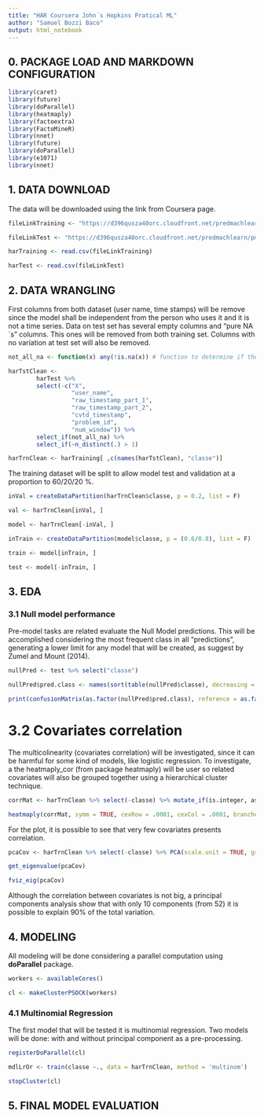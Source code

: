 ```yaml
---
title: "HAR Coursera John´s Hopkins Pratical ML"
author: "Samuel Bozzi Baco"
output: html_notebook
---
```

## 0. PACKAGE LOAD AND MARKDOWN CONFIGURATION

```r
library(caret)
library(future)
library(doParallel)
library(heatmaply)
library(factoextra)
library(FactoMineR)
library(nnet)
library(future)
library(doParallel)
library(e1071)
library(nnet)
```
## 1. DATA DOWNLOAD

The data will be downloaded using the link from Coursera page.
```r
fileLinkTraining <- "https://d396qusza40orc.cloudfront.net/predmachlearn/pml-training.csv" 

fileLinkTest <- "https://d396qusza40orc.cloudfront.net/predmachlearn/pml-testing.csv"

harTraining <- read.csv(fileLinkTraining)

harTest <- read.csv(fileLinkTest)
```
## 2. DATA WRANGLING

First columns from both dataset (user name, time stamps) will be remove since the model shall be independent from the person who uses it and it is not a time series. Data on test set has several empty columns and “pure NA´s” columns. This ones will be removed from both training set. Columns with no variation at test set will also be removed.

```r
not_all_na <- function(x) any(!is.na(x)) # function to determine if the column has all values like NA´s

harTstClean <-
        harTest %>%
        select(-c("X", 
                  "user_name", 
                  "raw_timestamp_part_1", 
                  "raw_timestamp_part_2", 
                  "cvtd_timestamp",
                  "problem_id",
                  "num_window")) %>%
        select_if(not_all_na) %>%
        select_if(~n_distinct(.) > 1)

harTrnClean <- harTraining[ ,c(names(harTstClean), "classe")]
```
The training dataset will be split to allow model test and validation at a proportion to 60/20/20 %. 
```r
inVal = createDataPartition(harTrnClean$classe, p = 0.2, list = F)

val <- harTrnClean[inVal, ]

model <- harTrnClean[-inVal, ]

inTrain <- createDataPartition(model$classe, p = (0.6/0.8), list = F)

train <- model[inTrain, ]

test <- model[-inTrain, ]
```
## 3. EDA

### 3.1 Null model performance

Pre-model tasks are related evaluate the Null Model predictions. This will be accomplished considering the most frequent class in all “predictions”, generating a lower limit for any model that will be created, as suggest by Zumel and Mount (2014). 
```r
nullPred <- test %>% select("classe")

nullPred$pred.class <- names(sort(table(nullPred$classe), decreasing = TRUE)[1])

print(confusionMatrix(as.factor(nullPred$pred.class), reference = as.factor(nullPred$classe)))
```

# 3.2 Covariates correlation

The multicolinearity (covariates correlation) will be investigated, since it can be harmful for some kind of models, like logistic regression. To investigate, a the heatmaply_cor (from package heatmaply) will be user so related covariates will also be grouped together using a hierarchical cluster technique. 

```r
corrMat <- harTrnClean %>% select(-classe) %>% mutate_if(is.integer, as.numeric) %>% cor()

heatmaply(corrMat, symm = TRUE, cexRow = .0001, cexCol = .0001, branches_lwd = .1)
```

For the plot, it is possible to see that very few covariates presents correlation. 

```r
pcaCov <- harTrnClean %>% select(-classe) %>% PCA(scale.unit = TRUE, graph = FALSE)

get_eigenvalue(pcaCov)

fviz_eig(pcaCov)
```
Although the correlation between covariates is not big, a principal components analysis show that with only 10 components (from 52) it is possible to explain 90% of the total variation.

## 4. MODELING

All modeling will be done considering a parallel computation using **doParallel** package.
```r
workers <- availableCores()

cl <- makeClusterPSOCK(workers)
```


### 4.1 Multinomial Regression

The first model that will be tested it is multinomial regression. Two models will be done: with and without principal component as a pre-processing.

```r
registerDoParallel(cl)

mdlLrOr <- train(classe ~., data = harTrnClean, method = 'multinom')

stopCluster(cl)
```

        
## 5. FINAL MODEL EVALUATION